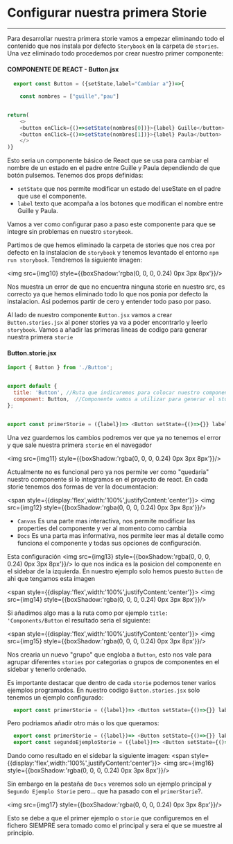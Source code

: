 




<Meta title="Formación/Storybook/Conocimientos - Basicos/Componentes.stories.tsx|.jsx/Primera Storie"/>



# Configurar nuestra primera Storie
---
Para desarrollar nuestra primera storie vamos a empezar eliminando todo el contenido que nos instala por defecto `Storybook` en la carpeta de `stories`. Una vez eliminado todo procedemos por crear nuestro primer componente:

#### COMPONENTE DE REACT - Button.jsx
```javascript
  export const Button = ({setState,label="Cambiar a"})=>{

    const nombres = ["guille","pau"]


return(
    <>
    <button onClick={()=>setState(nombres[0])}>{label} Guille</button>
    <button onClick={()=>setState(nombres[1])}>{label} Paula</button>
    </>
)}
```

Esto seria un componente básico de React que se usa para cambiar el nombre de un estado en el padre entre Guille y Paula dependiendo de que botón pulsemos. Tenemos dos props definidas:
* `setState` que nos permite modificar un estado del useState en el padre que use el componente.
* `label` texto que acompaña a los botones que modifican el nombre entre Guille y Paula.


Vamos a ver como configurar paso a paso este componente para que se integre sin problemas en nuestro `storybook`.

Partimos de que hemos eliminado la carpeta de stories que nos crea por defecto en la instalacion de `storybook` y tenemos levantado el entorno `npm run storybook`. Tendremos la siguiente imagen:

<img src={img10} style={{boxShadow:'rgba(0, 0, 0, 0.24) 0px 3px 8px'}}/>

Nos muestra un error de que no encuentra ninguna storie en nuestro src, es correcto ya que hemos eliminado todo lo que nos ponia por defecto la instalacion. Asi podemos partir de cero y entender todo paso por paso. 

Al lado de nuestro componente `Button.jsx` vamos a crear `Button.stories.jsx` al poner stories ya va a poder encontrarlo y leerlo `storybook`. Vamos a añadir las primeras lineas de codigo para generar nuestra primera `storie`

#### Button.storie.jsx
```javascript
import { Button } from './Button';


export default {
  title: 'Button', //Ruta que indicaremos para colocar nuestro componente en el sidebar
  component: Button,  //Componente vamos a utilizar para generar el storie
};


export const primerStorie = ({label})=> <Button setState={()=>{}} label={label}></Button>

```

Una vez guardemos los cambios podremos ver que ya no tenemos el error y que sale nuestra primera `storie` en el navegador

<img src={img11} style={{boxShadow:'rgba(0, 0, 0, 0.24) 0px 3px 8px'}}/>


Actualmente no es funcional pero ya nos permite ver como "quedaria" nuestro componente si lo integramos en el proyecto de react. En cada storie tenemos dos formas de ver la documentacion:

<span style={{display:'flex',width:'100%',justifyContent:'center'}}>
<img src={img12} style={{boxShadow:'rgba(0, 0, 0, 0.24) 0px 3px 8px'}}/>
</span>




* `Canvas` Es una parte mas interactiva, nos permite modificar las properties del componente y ver al momento como cambia
* `Docs` Es una parta mas informativa, nos permite leer mas al detalle como funciona el componente y todas sus opciones de configuración.

Esta configuración <img src={img13} style={{boxShadow:'rgba(0, 0, 0, 0.24) 0px 3px 8px'}}/> lo que nos indica es la posicion del componente en el sidebar de la izquierda. En nuestro ejemplo solo hemos puesto `Button` de ahi que tengamos esta imagen

<span style={{display:'flex',width:'100%',justifyContent:'center'}}>
<img src={img14} style={{boxShadow:'rgba(0, 0, 0, 0.24) 0px 3px 8px'}}/>
</span>

Si añadimos algo mas a la ruta como por ejemplo `title: 'Components/Button` el resultado seria el siguiente:

<span style={{display:'flex',width:'100%',justifyContent:'center'}}>
  <img src={img15} style={{boxShadow:'rgba(0, 0, 0, 0.24) 0px 3px 8px'}}/>
</span>

Nos crearia un nuevo "grupo" que engloba a `Button`, esto nos vale para agrupar diferentes `stories` por categorias o grupos de componentes en el sidebar y tenerlo ordenado. 

Es importante destacar que dentro de cada `storie` podemos tener varios ejemplos programados. En nuestro codigo `Button.stories.jsx` solo tenemos un ejemplo configurado:
```javascript
  export const primerStorie = ({label})=> <Button setState={()=>{}} label={label}></Button>
```
Pero podriamos añadir otro más o los que queramos:

```javascript
  export const primerStorie = ({label})=> <Button setState={()=>{}} label={label}></Button>
  export const segundoEjemploStorie = ({label})=> <Button setState={()=>{}} label={label}></Button>
```

Dando como resultado en el sidebar la siguiente imagen:
<span style={{display:'flex',width:'100%',justifyContent:'center'}}>
  <img src={img16} style={{boxShadow:'rgba(0, 0, 0, 0.24) 0px 3px 8px'}}/>
</span>

Sin embargo en la pestaña de `Docs` veremos solo un ejemplo principal y `Segundo Ejemplo Storie` pero... que ha pasado con el `primerStorie`?.

<img src={img17} style={{boxShadow:'rgba(0, 0, 0, 0.24) 0px 3px 8px'}}/>

Esto se debe a que el primer ejemplo o `storie` que configuremos en el fichero SIEMPRE sera tomado como el principal y sera el que se muestre al principio. 